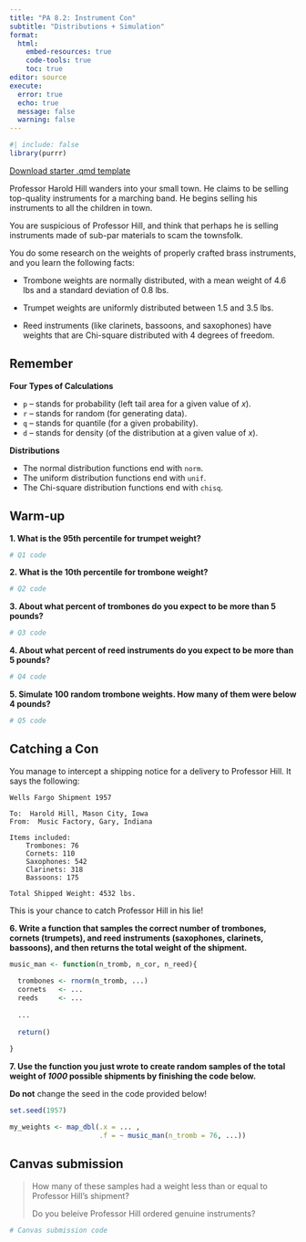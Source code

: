 ```yaml
---
title: "PA 8.2: Instrument Con"
subtitle: "Distributions + Simulation"
format: 
  html:
    embed-resources: true
    code-tools: true
    toc: true
editor: source
execute: 
  error: true
  echo: true
  message: false
  warning: false
---
```


```r
#| include: false
library(purrr)
```

[Download starter .qmd template](../student-versions/pas/pa8-2.qmd)

Professor Harold Hill wanders into your small town. He claims to be selling top-quality instruments for a marching band. He begins selling his instruments to all the children in town.

You are suspicious of Professor Hill, and think that perhaps he is selling instruments made of sub-par materials to scam the townsfolk.

You do some research on the weights of properly crafted brass instruments, and you learn the following facts:

+ Trombone weights are normally distributed, with a mean weight of 4.6 lbs and a standard deviation of 0.8 lbs.

+ Trumpet weights are uniformly distributed between 1.5 and 3.5 lbs.

+ Reed instruments (like clarinets, bassoons, and saxophones) have weights that are Chi-square distributed with 4 degrees of freedom.

::: callout-tip
# Remember

**Four Types of Calculations**

+ `p` -- stands for probability (left tail area for a given value of $x$).
+ `r` -- stands for random (for generating data).
+ `q` -- stands for quantile (for a given probability).
+ `d` -- stands for density (of the distribution at a given value of $x$).

**Distributions**

+ The normal distribution functions end with `norm`.
+ The uniform distribution functions end with `unif`.
+ The Chi-square distribution functions end with `chisq`.
:::

## Warm-up

**1. What is the 95th percentile for trumpet weight?**

```r
# Q1 code
```

**2. What is the 10th percentile for trombone weight?**

```r
# Q2 code
```

**3. About what percent of trombones do you expect to be more than 5 pounds?**

```r
# Q3 code
```

**4. About what percent of reed instruments do you expect to be more than 5 pounds?**

```r
# Q4 code
```

**5. Simulate 100 random trombone weights. How many of them were below 4 pounds?**

```r
# Q5 code
```

## Catching a Con

You manage to intercept a shipping notice for a delivery to Professor Hill. It says the following:

    Wells Fargo Shipment 1957

    To:  Harold Hill, Mason City, Iowa
    From:  Music Factory, Gary, Indiana

    Items included:
        Trombones: 76
        Cornets: 110
        Saxophones: 542
        Clarinets: 318
        Bassoons: 175
        
    Total Shipped Weight: 4532 lbs.

This is your chance to catch Professor Hill in his lie!

**6. Write a function that samples the correct number of trombones, cornets (trumpets), and reed instruments (saxophones, clarinets, bassoons), and then returns the total weight of the shipment.**

```r
music_man <- function(n_tromb, n_cor, n_reed){
  
  trombones <- rnorm(n_tromb, ...)
  cornets   <- ...
  reeds     <- ...
  
  ...
  
  return()
  
}
```

**7. Use the function you just wrote to create random samples of the total weight of *1000* possible shipments by finishing the code below.**

::: callout-caution
**Do not** change the seed in the code provided below!
:::


```r
set.seed(1957)

my_weights <- map_dbl(.x = ... , 
                      .f = ~ music_man(n_tromb = 76, ...))
```

## Canvas submission

> How many of these samples had a weight less than or equal to Professor Hill's shipment? 
>
> Do you beleive Professor Hill ordered genuine instruments?

```r
# Canvas submission code
```
